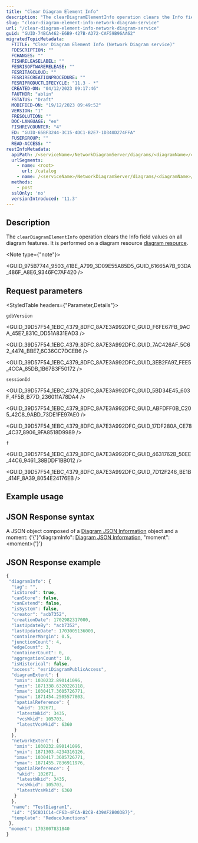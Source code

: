 ```yaml
---
title: "Clear Diagram Element Info"
description: "The clearDiagramElementInfo operation clears the Info field values on all diagram features."
slug: "clear-diagram-element-info-network-diagram-service"
url: "/clear-diagram-element-info-network-diagram-service"
guid: "GUID-74BCA462-E6B9-427B-AD72-CAF59B96AA62"
migratedTopicMetadata:
  FTITLE: "Clear Diagram Element Info (Network Diagram service)"
  FDESCRIPTION: ""
  FCHANGES: ""
  FISHRELEASELABEL: ""
  FESRISOFTWARERELEASE: ""
  FESRITAGCLOUD: ""
  FESRIRECREATIONPROCEDURE: ""
  FESRIPRODUCTLIFECYCLE: "11.3 - *"
  CREATED-ON: "04/12/2023 09:17:46"
  FAUTHOR: "ablin"
  FSTATUS: "Draft"
  MODIFIED-ON: "19/12/2023 09:49:52"
  VERSION: "1"
  FRESOLUTION: ""
  DOC-LANGUAGE: "en"
  FISHREVCOUNTER: "4"
  ED: "GUID-65BF3244-3C15-4DC1-B2E7-1D340D274FFA"
  FUSERGROUP: ""
  READ-ACCESS: ""
restInfoMetadata:
  apiPath: /<serviceName>/NetworkDiagramServer/diagrams/<diagramName>/clearDiagramElementInfo
  urlSegments:
    - name: <root>
      url: /catalog
    - name: /<serviceName>/NetworkDiagramServer/diagrams/<diagramName>/clearDiagramElementInfo
  methods: 
    - post
  sslOnly: 'no'
  versionIntroduced: '11.3'
---
```



## Description

The `clearDiagramElementInfo` operation clears the Info field values on all diagram features. It is performed on a diagram resource [diagram resource](/diagram-network-diagram-service).

<Note type={"note"}>

<GUID_975B7744_9503_41BE_A799_3D09E55A85D5_GUID_61665A7B_93DA_486F_A8E6_9346FC7AF420 />

</Note>

##  Request parameters 

<StyledTable headers={"Parameter,Details"}>

<StyledTableRow>

<StyledTableCell cellStyle="markdown">

`gdbVersion` 

</StyledTableCell>

<StyledTableCell cellStyle="markdown">

<GUID_39D57F54_1EBC_4379_8DFC_8A7E3A992DFC_GUID_F6FE67FB_9ACA_45E7_831C_DD51A831EAD3 />

<GUID_39D57F54_1EBC_4379_8DFC_8A7E3A992DFC_GUID_7AC426AF_5C62_4474_BBE7_6C36CC7DCEB6 />

<GUID_39D57F54_1EBC_4379_8DFC_8A7E3A992DFC_GUID_3EB2FA97_FEE5_4CCA_85DB_1B67B3F50172 />

</StyledTableCell>

</StyledTableRow>

<StyledTableRow>

<StyledTableCell cellStyle="markdown">

`sessionId` 

</StyledTableCell>

<StyledTableCell cellStyle="markdown">

<GUID_39D57F54_1EBC_4379_8DFC_8A7E3A992DFC_GUID_5BD34E45_603F_4F5B_B77D_236011A78DA4 />

<GUID_39D57F54_1EBC_4379_8DFC_8A7E3A992DFC_GUID_ABFDFF0B_C205_42C8_9ABD_73DE1FE97AE0 />

<GUID_39D57F54_1EBC_4379_8DFC_8A7E3A992DFC_GUID_17DF280A_CE78_4C37_8906_9FA8518D9989 />

</StyledTableCell>

</StyledTableRow>

<StyledTableRow>

<StyledTableCell cellStyle="markdown">

`f` 

</StyledTableCell>

<StyledTableCell cellStyle="markdown">

<GUID_39D57F54_1EBC_4379_8DFC_8A7E3A992DFC_GUID_4631762B_50EE_44C6_9461_38BDDF1BB012 />

<GUID_39D57F54_1EBC_4379_8DFC_8A7E3A992DFC_GUID_7D12F246_BE1B_414F_8A39_8054E24176EB />

</StyledTableCell>

</StyledTableRow>

</StyledTable>

## Example usage

## JSON Response syntax

A JSON object composed of a [Diagram JSON Information](/appendix-diagram-information-object-network-diagram-service) object and a moment: {'{'}"diagramInfo": [Diagram JSON Information](/appendix-diagram-information-object-network-diagram-service), "moment": &lt;moment>{'}'}

## JSON Response example

```javascript
{
 "diagramInfo": {
  "tag": "",
  "isStored": true,
  "canStore": false,
  "canExtend": false,
  "isSystem": false,
  "creator": "acb7352",
  "creationDate": 1702982317000,
  "lastUpdateBy": "acb7352",
  "lastUpdateDate": 1703005136000,
  "containerMargin": 0.5,
  "junctionCount": 4,
  "edgeCount": 3,
  "containerCount": 0,
  "aggregationCount": 10,
  "isHistorical": false,
  "access": "esriDiagramPublicAccess",
  "diagramExtent": {
   "xmin": 1030232.890141096,
   "ymin": 1871338.6320226118,
   "xmax": 1030417.3605726771,
   "ymax": 1871454.2505577803,
   "spatialReference": {
    "wkid": 102671,
    "latestWkid": 3435,
    "vcsWkid": 105703,
    "latestVcsWkid": 6360
   }
  },
  "networkExtent": {
   "xmin": 1030232.890141096,
   "ymin": 1871303.4234316126,
   "xmax": 1030417.3605726771,
   "ymax": 1871455.7836911976,
   "spatialReference": {
    "wkid": 102671,
    "latestWkid": 3435,
    "vcsWkid": 105703,
    "latestVcsWkid": 6360
   }
  },
  "name": "TestDiagram1",
  "id": "{5C8D1C14-CF63-4FCA-B2CB-439AF2B003B7}",
  "template": "ReduceJunctions"
 },
 "moment": 1703007831840
}
```

 

